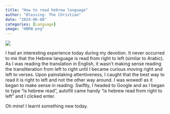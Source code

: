 ```yaml
---
title: "How to read hebrew language"
author: "Blessing- The Christian"
date: "2024-06-08"
categories: [Language]
image: "HBRW.png"
---
```


![](Preview.png)

I had an interesting experience today during my devotion. It never occurred to me that the Hebrew language is read from right to left (similar to Arabic). As I was reading the translation in English, it wasn't making sense reading the transliteration from left to right until I became curious moving right and left to verses. Upon painstaking attentiveness, I caught that the best way to read it is right to left and not the other way around. I was wowed! as it began to make sense in reading. Swiftly, I headed to Google and as I began to type "is hebrew read", autofill came handy "is hebrew read from right to left" and I clicked enter.

Oh mine! I learnt something new today.
